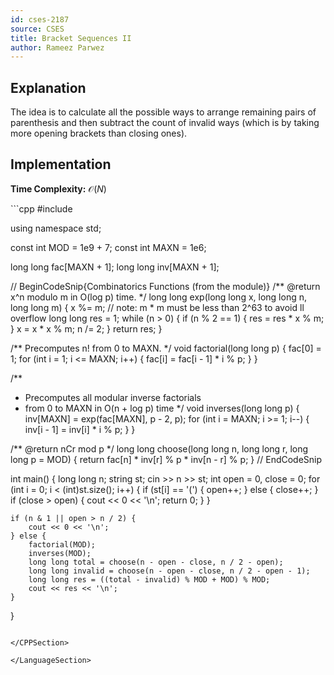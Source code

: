 ```yaml
---
id: cses-2187
source: CSES
title: Bracket Sequences II
author: Rameez Parwez
---
```


## Explanation

The idea is to calculate all the possible ways to arrange remaining pairs of parenthesis and then subtract the count of invalid ways (which is by taking more opening brackets than closing ones).

## Implementation

**Time Complexity:** $\mathcal{O} (N)$

<LanguageSection>

<CPPSection>
```cpp
#include <iostream>

using namespace std;

const int MOD = 1e9 + 7;
const int MAXN = 1e6;

long long fac[MAXN + 1];
long long inv[MAXN + 1];

// BeginCodeSnip{Combinatorics Functions (from the module)}
/** @return x^n modulo m in O(log p) time. */
long long exp(long long x, long long n, long long m) {
	x %= m;  // note: m * m must be less than 2^63 to avoid ll overflow
	long long res = 1;
	while (n > 0) {
		if (n % 2 == 1) { res = res * x % m; }
		x = x * x % m;
		n /= 2;
	}
	return res;
}

/** Precomputes n! from 0 to MAXN. */
void factorial(long long p) {
	fac[0] = 1;
	for (int i = 1; i <= MAXN; i++) { fac[i] = fac[i - 1] * i % p; }
}

/**
 * Precomputes all modular inverse factorials
 * from 0 to MAXN in O(n + log p) time
 */
void inverses(long long p) {
	inv[MAXN] = exp(fac[MAXN], p - 2, p);
	for (int i = MAXN; i >= 1; i--) { inv[i - 1] = inv[i] * i % p; }
}

/** @return nCr mod p */
long long choose(long long n, long long r, long long p = MOD) {
	return fac[n] * inv[r] % p * inv[n - r] % p;
}
// EndCodeSnip

int main() {
	long long n;
	string st;
	cin >> n >> st;
	int open = 0, close = 0;
	for (int i = 0; i < (int)st.size(); i++) {
		if (st[i] == '(') {
			open++;
		} else {
			close++;
		}
		if (close > open) {
			cout << 0 << '\n';
			return 0;
		}
	}

	if (n & 1 || open > n / 2) {
		cout << 0 << '\n';
	} else {
		factorial(MOD);
		inverses(MOD);
		long long total = choose(n - open - close, n / 2 - open);
		long long invalid = choose(n - open - close, n / 2 - open - 1);
		long long res = ((total - invalid) % MOD + MOD) % MOD;
		cout << res << '\n';
	}
}
```

</CPPSection>

</LanguageSection>
